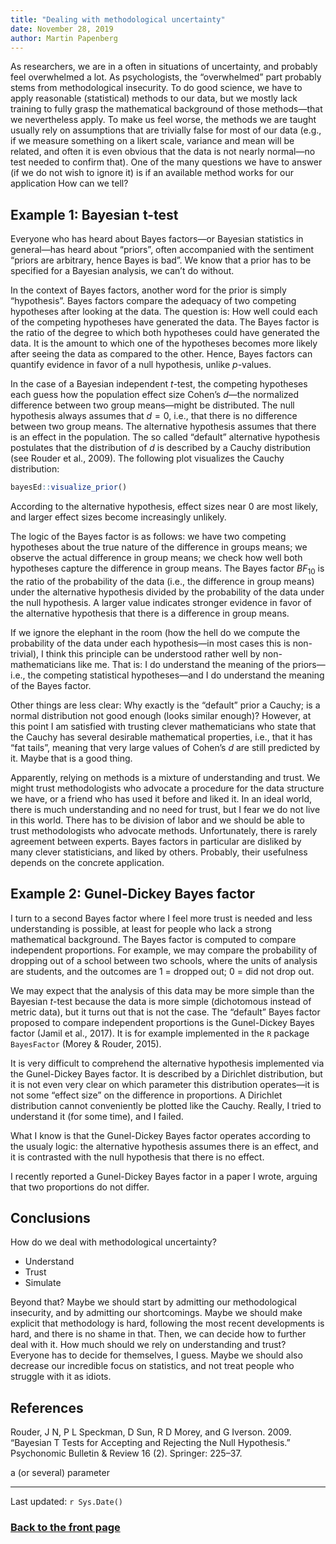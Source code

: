 ```yaml
---
title: "Dealing with methodological uncertainty"
date: November 28, 2019
author: Martin Papenberg
---
```


As researchers, we are in a often in situations of uncertainty, and 
probably feel overwhelmed a lot. As psychologists, the "overwhelmed" 
part probably stems from methodological insecurity. To do good science, 
we have to apply reasonable (statistical) methods to our data, but we 
mostly lack training to fully grasp the mathematical background of those 
methods---that we nevertheless apply. To make us feel worse, the methods 
we are taught usually rely on assumptions that are trivially false for 
most of our data (e.g., if we measure something on a likert scale, 
variance and mean will be related, and often it is even obvious that the 
data is not nearly normal---no test needed to confirm that). One of the 
many questions we have to answer (if we do not wish to ignore it) is 
if an available method works for our application How can we tell?

## Example 1: Bayesian t-test

Everyone who has heard about Bayes factors---or Bayesian statistics in 
general---has heard about "priors", often accompanied with the sentiment
"priors are arbitrary, hence Bayes is bad". We know that a prior has to
be specified for a Bayesian analysis, we can't do without.

In the context of Bayes factors, another word for the prior is simply 
"hypothesis". Bayes factors compare the adequacy of two competing 
hypotheses after looking at the data. The question is: How well could 
each of the competing hypotheses have generated the data. The Bayes 
factor is the ratio of the degree to which both hypotheses could have 
generated the data. It is the amount to which one of the hypotheses 
becomes more likely after seeing the data as compared to the other. 
Hence, Bayes factors can quantify evidence in favor of a null 
hypothesis, unlike *p*-values.

In the case of a Bayesian independent $t$-test, the competing hypotheses 
each guess how the population effect size Cohen's $d$---the normalized 
difference between two group means---might be distributed. The null 
hypothesis always assumes that $d = 0$, i.e., that there is no 
difference between two group means. The alternative hypothesis assumes 
that there is an effect in the population. The so called "default" 
alternative hypothesis postulates that the distribution of $d$ is 
described by a Cauchy distribution (see Rouder et al., 2009). The 
following plot visualizes the Cauchy distribution:

```r
bayesEd::visualize_prior()
```

According to the alternative hypothesis, effect sizes near $0$ are most 
likely, and larger effect sizes become increasingly unlikely. 

The logic of the Bayes factor is as follows: we have two competing 
hypotheses about the true nature of the difference in groups means; we 
observe the actual difference in group means; we check how well both 
hypotheses capture the difference in group means. The Bayes factor 
$BF_{10}$ is the ratio of the probability of the data (i.e., the 
difference in group means) under the alternative hypothesis divided by 
the probability of the data under the null hypothesis. A larger value 
indicates stronger evidence in favor of the alternative hypothesis that 
there is a difference in group means.

If we ignore the elephant in the room (how the hell do we compute the 
probability of the data under each hypothesis---in most cases this is 
non-trivial), I think this principle can be understood rather well by 
non-mathematicians like me. That is: I do understand the meaning of the 
priors---i.e., the competing statistical hypotheses---and I do 
understand the meaning of the Bayes factor. 

Other things are less clear: Why exactly is the "default" prior a 
Cauchy; is a normal distribution not good enough (looks similar enough)?
However, at this point I am satisfied with trusting clever 
mathematicians who state that the Cauchy has several desirable 
mathematical properties, i.e., that it has "fat tails", meaning that 
very large values of Cohen's $d$ are still predicted by it. Maybe that is 
a good thing. 

Apparently, relying on methods is a mixture of understanding and trust. 
We might trust methodologists who advocate a procedure for the data 
structure we have, or a friend who has used it before and liked it. In 
an ideal world, there is much understanding and no need for trust, but I 
fear we do not live in this world. There has to be division of labor and 
we should be able to trust methodologists who advocate methods. 
Unfortunately, there is rarely agreement between experts. Bayes factors 
in particular are disliked by many clever statisticians, and liked by 
others. Probably, their usefulness depends on the concrete application. 

## Example 2: Gunel-Dickey Bayes factor

I turn to a second Bayes factor where I feel more trust is needed and 
less understanding is possible, at least for people who lack a strong 
mathematical background. The Bayes factor is computed to compare 
independent proportions. For example, we may compare the probability of 
dropping out of a school between two schools, where the units of 
analysis are students, and the outcomes are 1 = dropped out; 0 = did not 
drop out.

We may expect that the analysis of this data may be more simple than the 
Bayesian $t$-test because the data is more simple (dichotomous instead 
of metric data), but it turns out that is not the case. The "default" 
Bayes factor proposed to compare independent proportions is the 
Gunel-Dickey Bayes factor (Jamil et al., 2017). It is for example 
implemented in the `R` package `BayesFactor` (Morey & Rouder, 2015). 

It is very difficult to comprehend the alternative hypothesis 
implemented via the Gunel-Dickey Bayes factor. It is described by a 
Dirichlet distribution, but it is not even very clear on which parameter 
this distribution operates---it is not some "effect size" on the 
difference in proportions. A Dirichlet distribution cannot conveniently 
be plotted like the Cauchy. Really, I tried to understand it (for some 
time), and I failed. 

What I know is that the Gunel-Dickey Bayes factor operates according to 
the usualy logic: the alternative hypothesis assumes there is an effect, 
and it is contrasted with the null hypothesis that there is no effect.

I recently reported a Gunel-Dickey Bayes factor in a paper I wrote, 
arguing that two proportions do not differ. 

## Conclusions

How do we deal with methodological uncertainty?

- Understand
- Trust
- Simulate
 
Beyond that? Maybe we should start by admitting our methodological 
insecurity, and by admitting our shortcomings. Maybe we should make 
explicit that methodology is hard, following the most recent 
developments is hard, and there is no shame in that. Then, we can decide 
how to further deal with it. How much should we rely on understanding 
and trust? Everyone has to decide for themselves, I guess. Maybe we 
should also decrease our incredible focus on statistics, and not treat 
people who struggle with it as idiots. 

## References 

Rouder, J N, P L Speckman, D Sun, R D Morey, and G Iverson. 2009. 
“Bayesian T Tests for Accepting and Rejecting the Null Hypothesis.” 
Psychonomic Bulletin & Review 16 (2). Springer: 225–37.

a (or several) parameter 

---

Last updated: `r Sys.Date()`

### <a href="index.html">Back to the front page</a>

&nbsp;
